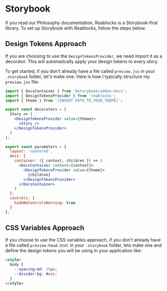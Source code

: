 
<Meta title="Docs/Getting Started/Storybook" />

# Storybook
If you read our Philosophy documentation, Reablocks is a Storybook-first library.
To set up Storybook with Reablocks, follow the steps below.

## Design Tokens Approach
If you are choosing to use the `DesignTokensProvider`, we need import
it as a decorator. This will automatically apply your design tokens to
every story.

To get started, if you don't already have a file called
`preview.jsx` in your `.storybook` folder, let's make one. Here is how
I typically structure my `preview.jsx` file:

```jsx
import { DocsContainer } from '@storybook/addon-docs';
import { DesignTokensProvider } from 'reablocks';
import { theme } from '[INSERT_PATH_TO_YOUR_THEME]';

export const decorators = [
  Story => (
    <DesignTokensProvider value={theme}>
      <Story />
    </DesignTokensProvider>
  )
];

export const parameters = {
  layout: 'centered',
  docs: {
    container: ({ context, children }) => (
      <DocsContainer context={context}>
        <DesignTokensProvider value={theme}>
          {children}
        </DesignTokensProvider>
      </DocsContainer>
    )
  },
  controls: {
    hideNoControlsWarning: true
  }
};
```

## CSS Variables Approach
If you choose to use the CSS variables approach, if you don't
already have a file called `preview-head.html` in your `.storybook`
folder, lets make one and define the design tokens you will
be using in your application like:

```html
<style>
  body {
    --spacing-md: 25px;
    --divider-bg: #ccc;
  }
</style>
```
